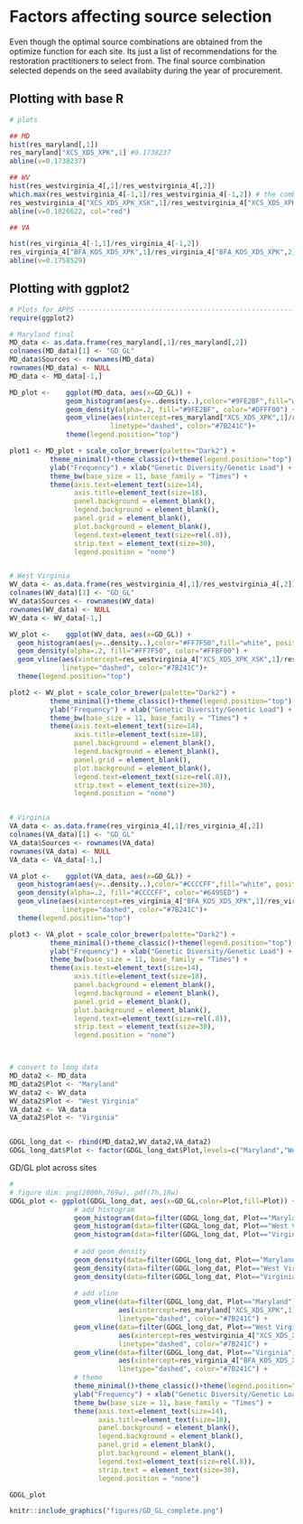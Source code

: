 # Factors affecting source selection {-} 

Even though the optimal source combinations are obtained from the optimize function for each site. Its just a list of recommendations for the restoration practitioners to select from. The final source combination selected depends on the seed availabiity during the year of procurement.  

## Plotting with base R   {-} 
```r
# plots

## MD
hist(res_maryland[,1])
res_maryland["XCS_XDS_XPK",1] #0.1738237
abline(v=0.1738237)

## WV
hist(res_westvirginia_4[,1]/res_westvirginia_4[,2])
which.max(res_westvirginia_4[-1,1]/res_westvirginia_4[-1,2]) # the combination chosen for WV
res_westvirginia_4["XCS_XDS_XPK_XSK",1]/res_westvirginia_4["XCS_XDS_XPK_XSK",2] 
abline(v=0.1826622, col="red")

## VA

hist(res_virginia_4[-1,1]/res_virginia_4[-1,2])
res_virginia_4["BFA_KOS_XDS_XPK",1]/res_virginia_4["BFA_KOS_XDS_XPK",2] # 0.1758529
abline(v=0.1758529)

```

## Plotting with ggplot2   {-} 
```r
# Plots for APPS ----------------------------------------------------------
require(ggplot2)

# Maryland final
MD_data <- as.data.frame(res_maryland[,1]/res_maryland[,2])
colnames(MD_data)[1] <- "GD_GL"
MD_data$Sources <- rownames(MD_data)
rownames(MD_data) <- NULL
MD_data <- MD_data[-1,]

MD_plot <-    ggplot(MD_data, aes(x=GD_GL)) +
              geom_histogram(aes(y=..density..),color="#9FE2BF",fill="white", position="dodge", bins=60)+
              geom_density(alpha=.2, fill="#9FE2BF", color="#DFFF00") +
              geom_vline(aes(xintercept=res_maryland["XCS_XDS_XPK",1]/res_maryland["XCS_XDS_XPK",2]),
                         linetype="dashed", color="#7B241C")+
              theme(legend.position="top")

plot1 <- MD_plot + scale_color_brewer(palette="Dark2") +
          theme_minimal()+theme_classic()+theme(legend.position="top") +
          ylab("Frequency") + xlab("Genetic Diversity/Genetic Load") + 
          theme_bw(base_size = 11, base_family = "Times") +
          theme(axis.text=element_text(size=14), 
                axis.title=element_text(size=18),
                panel.background = element_blank(), 
                legend.background = element_blank(), 
                panel.grid = element_blank(), 
                plot.background = element_blank(), 
                legend.text=element_text(size=rel(.8)), 
                strip.text = element_text(size=30),
                legend.position = "none")


# West Virginia
WV_data <- as.data.frame(res_westvirginia_4[,1]/res_westvirginia_4[,2])
colnames(WV_data)[1] <- "GD_GL"
WV_data$Sources <- rownames(WV_data)
rownames(WV_data) <- NULL
WV_data <- WV_data[-1,]

WV_plot <-    ggplot(WV_data, aes(x=GD_GL)) +
  geom_histogram(aes(y=..density..),color="#FF7F50",fill="white", position="dodge", bins=60)+
  geom_density(alpha=.2, fill="#FF7F50", color="#FFBF00") +
  geom_vline(aes(xintercept=res_westvirginia_4["XCS_XDS_XPK_XSK",1]/res_westvirginia_4["XCS_XDS_XPK_XSK",2]),
             linetype="dashed", color="#7B241C")+
  theme(legend.position="top")

plot2 <- WV_plot + scale_color_brewer(palette="Dark2") +
          theme_minimal()+theme_classic()+theme(legend.position="top") +
          ylab("Frequency") + xlab("Genetic Diversity/Genetic Load") + 
          theme_bw(base_size = 11, base_family = "Times") +
          theme(axis.text=element_text(size=14), 
                axis.title=element_text(size=18),
                panel.background = element_blank(), 
                legend.background = element_blank(), 
                panel.grid = element_blank(), 
                plot.background = element_blank(), 
                legend.text=element_text(size=rel(.8)), 
                strip.text = element_text(size=30),
                legend.position = "none")


# Virginia
VA_data <- as.data.frame(res_virginia_4[,1]/res_virginia_4[,2])
colnames(VA_data)[1] <- "GD_GL"
VA_data$Sources <- rownames(VA_data)
rownames(VA_data) <- NULL
VA_data <- VA_data[-1,]

VA_plot <-    ggplot(VA_data, aes(x=GD_GL)) +
  geom_histogram(aes(y=..density..),color="#CCCCFF",fill="white", position="dodge", bins=60)+
  geom_density(alpha=.2, fill="#CCCCFF", color="#6495ED") +
  geom_vline(aes(xintercept=res_virginia_4["BFA_KOS_XDS_XPK",1]/res_virginia_4["BFA_KOS_XDS_XPK",2]),
             linetype="dashed", color="#7B241C")+
  theme(legend.position="top")

plot3 <- VA_plot + scale_color_brewer(palette="Dark2") +
          theme_minimal()+theme_classic()+theme(legend.position="top") +
          ylab("Frequency") + xlab("Genetic Diversity/Genetic Load") + 
          theme_bw(base_size = 11, base_family = "Times") +
          theme(axis.text=element_text(size=14), 
                axis.title=element_text(size=18),
                panel.background = element_blank(), 
                legend.background = element_blank(), 
                panel.grid = element_blank(), 
                plot.background = element_blank(), 
                legend.text=element_text(size=rel(.8)), 
                strip.text = element_text(size=30),
                legend.position = "none")



# convert to long data
MD_data2 <- MD_data
MD_data2$Plot <- "Maryland"
WV_data2 <- WV_data
WV_data2$Plot <- "West Virginia"
VA_data2 <- VA_data
VA_data2$Plot <- "Virginia"


GDGL_long_dat <- rbind(MD_data2,WV_data2,VA_data2)
GDGL_long_dat$Plot <- factor(GDGL_long_dat$Plot,levels=c("Maryland","West Virginia","Virginia"))
```

GD/GL plot across sites 
```r
# 
# figure dim: png(2000h,769w), pdf(7h,18w)
GDGL_plot <- ggplot(GDGL_long_dat, aes(x=GD_GL,color=Plot,fill=Plot)) + facet_wrap(~Plot, scales="free") + 
                # add histogram
                geom_histogram(data=filter(GDGL_long_dat, Plot=="Maryland"), aes(y=..density..),color="#9FE2BF",fill="white", position="dodge", bins=60)+
                geom_histogram(data=filter(GDGL_long_dat, Plot=="West Virginia"), aes(y=..density..),color="#FF7F50",fill="white", position="dodge", bins=60)+
                geom_histogram(data=filter(GDGL_long_dat, Plot=="Virginia"), aes(y=..density..),color="#CCCCFF",fill="white", position="dodge", bins=60)+
                
                # add geom_density
                geom_density(data=filter(GDGL_long_dat, Plot=="Maryland"), alpha=.2, fill="#9FE2BF", color="#40E0D0") + 
                geom_density(data=filter(GDGL_long_dat, Plot=="West Virginia"), alpha=.2, fill="#FF7F50", color="#DE3163") + 
                geom_density(data=filter(GDGL_long_dat, Plot=="Virginia"), alpha=.2, fill="#CCCCFF", color="#6495ED") +
                
                # add vline
                geom_vline(data=filter(GDGL_long_dat, Plot=="Maryland"), 
                           aes(xintercept=res_maryland["XCS_XDS_XPK",1]/res_maryland["XCS_XDS_XPK",2]),
                           linetype="dashed", color="#7B241C") + 
                geom_vline(data=filter(GDGL_long_dat, Plot=="West Virginia"), 
                           aes(xintercept=res_westvirginia_4["XCS_XDS_XPK_XSK",1]/res_westvirginia_4["XCS_XDS_XPK_XSK",2]),
                           linetype="dashed", color="#7B241C") + 
                geom_vline(data=filter(GDGL_long_dat, Plot=="Virginia"), 
                           aes(xintercept=res_virginia_4["BFA_KOS_XDS_XPK",1]/res_virginia_4["BFA_KOS_XDS_XPK",2]),
                           linetype="dashed", color="#7B241C") +
                # theme
                theme_minimal()+theme_classic()+theme(legend.position="top") +
                ylab("Frequency") + xlab("Genetic Diversity/Genetic Load") + 
                theme_bw(base_size = 11, base_family = "Times") +
                theme(axis.text=element_text(size=14), 
                      axis.title=element_text(size=18),
                      panel.background = element_blank(), 
                      legend.background = element_blank(), 
                      panel.grid = element_blank(), 
                      plot.background = element_blank(), 
                      legend.text=element_text(size=rel(.8)), 
                      strip.text = element_text(size=30),
                      legend.position = "none")

GDGL_plot
```

```r
knitr::include_graphics("figures/GD_GL_complete.png")
```

